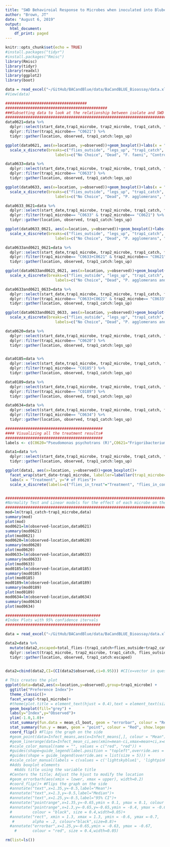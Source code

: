 ```yaml
---
title: "SWD Behaviroial Response to Microbes when inoculated into Bluberry Juice"
author: "Brown, JT"
date: "August 6, 2019"
output:
  html_document:
    df_print: paged
---
```


```r
knitr::opts_chunk$set(echo = TRUE)
#install.packages("tidyr")
#install.packages("Rmisc")
library(Rmisc)
library(tidyr)
library(readxl)
library(ggplot2)
library(boot)

data = read_excel("~/GitHub/BACandBlue/data/BaCandBLUE_Bioassay/data.xlsx")
#View(data)
```

```r
####################################
#############################################
###Subsetting data to look at the relationship between isolate and SWD behaviors
#################################################################################
data0621=data %>% 
  dplyr::select(start_date,trap1_microbe, trap2_microbe, trap1_catch, flies_outside, trap2_catch,legs_up) %>% 
  dplyr::filter(trap1_microbe== "C0621") %>% 
  tidyr::gather(location, observed, trap1_catch:legs_up) 

ggplot(data0621, aes(x=location, y=observed))+geom_boxplot()+labs(x = "Microbe ID", y="# of Flies")+
  scale_x_discrete(breaks=c("flies_outside", "legs_up", "trap1_catch", "trap2_catch"),
                      labels=c("No Choice", "Dead", "F. faeni", "Control"))

data0633=data %>% 
  dplyr::select(start_date,trap1_microbe, trap2_microbe, trap1_catch, flies_outside, trap2_catch,legs_up) %>% 
  dplyr::filter(trap1_microbe== "C0633") %>% 
  tidyr::gather(location, observed, trap1_catch:legs_up) 

ggplot(data0633, aes(x=location, y=observed))+geom_boxplot()+labs(x = "Microbe ID", y="# of Flies")+
  scale_x_discrete(breaks=c("flies_outside", "legs_up", "trap1_catch", "trap2_catch"),
                      labels=c("No Choice", "Dead", "P. agglomerans", "Control"))

data0633_0621=data %>% 
  dplyr::select(start_date,trap1_microbe, trap2_microbe, trap1_catch, flies_outside, trap2_catch,legs_up) %>% 
  dplyr::filter(trap1_microbe== "C0633" & trap2_microbe== "C0621") %>% 
  tidyr::gather(location, observed, trap1_catch:legs_up) 

ggplot(data0633_0621, aes(x=location, y=observed))+geom_boxplot()+labs(x = "Microbe ID", y="# of Flies")+
  scale_x_discrete(breaks=c("flies_outside", "legs_up", "trap1_catch", "trap2_catch"),
                      labels=c("No Choice", "Dead", "P. agglomerans", "F. faeni"))

data0633and0621_0621=data %>% 
  dplyr::select(start_date,trap1_microbe, trap2_microbe, trap1_catch, flies_outside, trap2_catch,legs_up) %>% 
  dplyr::filter(trap1_microbe== "C0633+C0621" & trap2_microbe== "C0621") %>% 
  tidyr::gather(location, observed, trap1_catch:legs_up) 

ggplot(data0633and0621_0621, aes(x=location, y=observed))+geom_boxplot()+labs(x = "Microbe ID", y="# of Flies")+
  scale_x_discrete(breaks=c("flies_outside", "legs_up", "trap1_catch", "trap2_catch"),
                      labels=c("No Choice", "Dead", "P. agglomerans and F. Faeni", "F. faeni"))

data0633and0621_0633=data %>% 
  dplyr::select(start_date,trap1_microbe, trap2_microbe, trap1_catch, flies_outside, trap2_catch,legs_up) %>% 
  dplyr::filter(trap1_microbe== "C0633+C0621" & trap2_microbe== "C0633") %>% 
  tidyr::gather(location, observed, trap1_catch:legs_up) 

ggplot(data0633and0621_0633, aes(x=location, y=observed))+geom_boxplot()+labs(x = "Microbe ID", y="# of Flies")+
  scale_x_discrete(breaks=c("flies_outside", "legs_up", "trap1_catch", "trap2_catch"),
                      labels=c("No Choice", "Dead", "P. agglomerans and F. Faeni", "P. agglomerans"))

data0620=data %>% 
  dplyr::select(start_date,trap1_microbe, trap2_microbe, trap1_catch, flies_outside, trap2_catch,legs_up) %>% 
  dplyr::filter(trap1_microbe== "C0620") %>% 
  tidyr::gather(location, observed, trap1_catch:legs_up)


data0185=data %>% 
  dplyr::select(start_date,trap1_microbe, trap2_microbe, trap1_catch, flies_outside, trap2_catch,legs_up) %>% 
  dplyr::filter(trap1_microbe== "C0185") %>% 
  tidyr::gather(location, observed, trap1_catch:legs_up) 

data0189=data %>% 
  dplyr::select(start_date,trap1_microbe, trap2_microbe, trap1_catch, flies_outside, trap2_catch,legs_up) %>% 
  dplyr::filter(trap1_microbe== "C0189") %>% 
  tidyr::gather(location, observed, trap1_catch:legs_up) 

data0634=data %>% 
  dplyr::select(start_date,trap1_microbe, trap2_microbe, trap1_catch, flies_outside, trap2_catch,legs_up) %>% 
  dplyr::filter(trap1_microbe== "C0634") %>% 
  tidyr::gather(location, observed, trap1_catch:legs_up) 

###########################################
#### Visualizing all the treatment results#
###########################################
labels <- c(C0620="Pseudomonas psychotrans (R)",C0621="Frigoribacterium faeni (R)",C0633="Pantoe agglomerans (A)",C0185="Bacillus subtillis (A)",C0189="Bacillus siamensis (R)",C0634="Enterobacteriaceae spp. (R)")

data1=data %>% 
  dplyr::select(start_date,trap1_microbe, trap2_microbe, trap1_catch, flies_outside, trap2_catch,legs_up) %>% 
  tidyr::gather(location, observed, trap1_catch:legs_up)

ggplot(data1, aes(x=location, y=observed))+geom_boxplot()+
  facet_wrap(start_date~trap1_microbe, labeller=labeller(trap1_microbe=labels))+
  labs(x = "Treatment", y="# of Flies")+
  scale_x_discrete(labels=c("flies_in_treat"="Treatment", "flies_in_control"="Control", "flies_outside"="No Choice"))


##########################################################################################
#Normality Test and Linear models for the effect of each microbe on the flies in treatment
##########################################################################################
mod=lm(trap1_catch~trap1_microbe,data)
summary(mod)
plot(mod)
mod0621=lm(observed~location,data0621)
summary(mod0621)
plot(mod0621)
mod0620=lm(observed~location,data0620)
summary(mod0620)
plot(mod0620)
mod0633=lm(observed~location,data0633)
summary(mod0633)
plot(mod0633)
mod0185=lm(observed~location,data0185)
summary(mod0185)
plot(mod0185)
mod0189=lm(observed~location,data0189)
summary(mod0189)
plot(mod0189)
mod0634=lm(observed~location,data0634)
summary(mod0634)
plot(mod0634)
```

```r
##########################################
#Index Plots with 95% confidence itervals
##########################################

data = read_excel("~/GitHub/BACandBlue/data/BaCandBLUE_Bioassay/data.xlsx")

data2=data %>% 
  mutate(data2,escaped=total_flies-(trap1_catch+flies_outside+trap2_catch+legs_up)) %>% 
  dplyr::select(trap1_microbe, trap2_microbe, trap1_catch, flies_outside, trap2_catch, escaped) %>% 
  tidyr::gather(location, observed, trap1_catch:escaped)
  

data2=cbind(data2,CI=(CI(data2$observed,ci=0.95))) #CI(x=vector in question, ci=interval to be calculated)

# This creates the plot
ggplot(data=data2,aes(x=location,y=observed),group=trap1_microbe) + 
  ggtitle("Preference Index")+
  theme_classic()+
  facet_wrap(~trap1_microbe)+
  #theme(plot.title = element_text(hjust = 0.4),text = element_text(size=20), axis.text.y = element_text(angle=90, hjust=1,color="black"), axis.text.x = element_text(angle=0, hjust=1,color="black"))+ 
  geom_boxplot(fill="grey") + 
  labs(y="Index",y="Observed")+
  ylim(-1.0,1.0)+
  stat_summary(fun.data = mean_cl_boot, geom = "errorbar", colour = "Red",width=.1, show.legend=TRUE)+
  stat_summary(fun.y = mean, geom = "point", colour = "Red", show.legend=TRUE)+
  coord_flip() #Flips the graph on the side
  #geom_point(data=Infect_means,aes(x=Infect_means[,], colour = "Mean"),shape=21, size=2) +
  #geom_linerange(data=Infect_mean_ci,aes(xmin=mean-ci,xmax=mean+ci,x=mean,color="95% CI")) +
  #scale_color_manual(name = "", values = c("red", "red")) +
  #guides(shape=guide_legend(label.position = "topleft",override.aes = list()))+
  #guides(shape = guide_legend(override.aes = list(size = 5))) +
  #scale_color_manual(labels = c(values = c('lightskyblue1', 'lightpink'),'95% CI', 'Mean')) +
  #Adds boxplot elements
    #Adds title using the variable title
  #Centers the title; Adjust the hjust to modify the location
  #geom_errorbarh(aes(xmin = lower, xmax = upper), width=0.2)
  #coord_flip()+ #Flips the graph on the side
  #annotate("text",x=1.35,y=-0.5,label="Mean")+
  #annotate("text",x=1.3,y=-0.5,label="Median")+
  #annotate("text",x=1.25,y=-0.5,label="95% CI")+
  #annotate("pointrange",x=1.35,y=-0.65,ymin = 0.1, ymax = 0.1, colour = "red", size = 0.1)+
  #annotate("pointrange",x=1.3,y=-0.65,y=-0.65,ymin = -0.4, ymax = -0.6,
  #         colour = "black", size = 0.4,width=0.05)+
  #annotate("rect", xmin = 1.3, xmax = 1.3, ymin = -0.6, ymax =-0.7,
   #        alpha = .2, colour="black",size=0.8)+
  #annotate("errorbar",x=1.25,y=-0.65,ymin = -0.63, ymax = -0.67,
    #       colour = "red", size = 0.4,width=0.05)

rm(list=ls())

```
